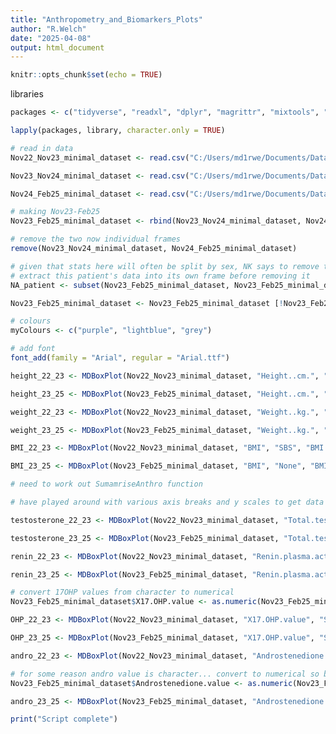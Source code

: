 ```yaml
---
title: "Anthropometry_and_Biomarkers_Plots"
author: "R.Welch"
date: "2025-04-08"
output: html_document
---
```


```r
knitr::opts_chunk$set(echo = TRUE)
```

libraries
```r
packages <- c("tidyverse", "readxl", "dplyr", "magrittr", "mixtools", "emmeans", "readr","data.table", "lubridate", "ggplot2", "skimr", "ggstatsplot","summarytools", "knitr", "here", "ggthemes", "Amelia", "tidyr", "naniar", "stringr", "janitor", "ggbreak", "patchwork", "plotrix", "viridis", "hrbrthemes", "showtext")

lapply(packages, library, character.only = TRUE)
```

```r
# read in data
Nov22_Nov23_minimal_dataset <- read.csv("C:/Users/md1rwe/Documents/Data extractions from I-CAH/Feb 2025/SDM_stats/data/Nov22-Nov23.csv", header=T, na.strings= c("", "NA"))

Nov23_Nov24_minimal_dataset <- read.csv("C:/Users/md1rwe/Documents/Data extractions from I-CAH/Feb 2025/SDM_stats/data/Nov23-Nov24.csv", header=T, na.strings= c("", "NA"))

Nov24_Feb25_minimal_dataset <- read.csv("C:/Users/md1rwe/Documents/Data extractions from I-CAH/Feb 2025/SDM_stats/data/Feb25-Nov24.csv", header=T, na.strings= c("", "NA"))

# making Nov23-Feb25
Nov23_Feb25_minimal_dataset <- rbind(Nov23_Nov24_minimal_dataset, Nov24_Feb25_minimal_dataset)

# remove the two now individual frames
remove(Nov23_Nov24_minimal_dataset, Nov24_Feb25_minimal_dataset)

# given that stats here will often be split by sex, NK says to remove the single 'Not Assigned' (add note of this patient's data) to make plots easier to read. They're in the Nov23-Feb25 dataframe
# extract this patient's data into its own frame before removing it
NA_patient <- subset(Nov23_Feb25_minimal_dataset, Nov23_Feb25_minimal_dataset$Sex.at.birth.x == "Not Assigned")

Nov23_Feb25_minimal_dataset <- Nov23_Feb25_minimal_dataset [!Nov23_Feb25_minimal_dataset$Sex.at.birth.x == "Not Assigned",]

# colours
myColours <- c("purple", "lightblue", "grey")

# add font
font_add(family = "Arial", regular = "Arial.ttf")
```


```r
height_22_23 <- MDBoxPlot(Nov22_Nov23_minimal_dataset, "Height..cm.", "SBS", "Height 22-23")

height_23_25 <- MDBoxPlot(Nov23_Feb25_minimal_dataset, "Height..cm.", "SBS", "Height 23-25")

weight_22_23 <- MDBoxPlot(Nov22_Nov23_minimal_dataset, "Weight..kg.", "SBS", "Weight 22-23")

weight_23_25 <- MDBoxPlot(Nov23_Feb25_minimal_dataset, "Weight..kg.", "SBS", "Weight 23-25")

BMI_22_23 <- MDBoxPlot(Nov22_Nov23_minimal_dataset, "BMI", "SBS", "BMI 22-23 (overall)")

BMI_23_25 <- MDBoxPlot(Nov23_Feb25_minimal_dataset, "BMI", "None", "BMI 23-25 (overall)")
```



```r
# need to work out SumamriseAnthro function


```

```r
# have played around with various axis breaks and y scales to get data to look as clear as possible...

testosterone_22_23 <- MDBoxPlot(Nov22_Nov23_minimal_dataset, "Total.testosterone.value", "SBS", "Testosterone 22-23")  + scale_y_continuous(breaks = seq(0, 30, by = 2.5))

testosterone_23_25 <- MDBoxPlot(Nov23_Feb25_minimal_dataset, "Total.testosterone.value", "SBS", "Testosterone 23-25") + scale_y_continuous(breaks = seq(0, 30, by = 2.5)) + scale_y_break(c(16, 20), scale = 0.25)

renin_22_23 <- MDBoxPlot(Nov22_Nov23_minimal_dataset, "Renin.plasma.activity", "SBS", "Renin plasma activiy 22-23") + scale_y_continuous(breaks = seq(0, 30, by = 5))

renin_23_25 <- MDBoxPlot(Nov23_Feb25_minimal_dataset, "Renin.plasma.activity", "SBS", "Renin plasma activiy 23-25")

# convert 17OHP values from character to numerical
Nov23_Feb25_minimal_dataset$X17.OHP.value <- as.numeric(Nov23_Feb25_minimal_dataset$X17.OHP.value)

OHP_22_23 <- MDBoxPlot(Nov22_Nov23_minimal_dataset, "X17.OHP.value", "SBS", "17 OHP values 22-23") + scale_y_break(c(50, 80), scale = 0.25)

OHP_23_25 <- MDBoxPlot(Nov23_Feb25_minimal_dataset, "X17.OHP.value", "SBS", "17 OHP values 23-25") + scale_y_break(c(50, 100), scale = 0.25)

andro_22_23 <- MDBoxPlot(Nov22_Nov23_minimal_dataset, "Androstenedione.value", "SBS", "Andro values 22-23") + scale_y_break(c(16, 34), scale = 0.25) + scale_y_continuous(breaks = seq(0, 34, by = 2))

# for some reason andro value is character... convert to numerical so box plot can be made
Nov23_Feb25_minimal_dataset$Androstenedione.value <- as.numeric(Nov23_Feb25_minimal_dataset$Androstenedione.value)

andro_23_25 <- MDBoxPlot(Nov23_Feb25_minimal_dataset, "Androstenedione.value", "SBS", "Andro values 23_25") + scale_y_break(c(25, 130), scale = 0.25) + scale_y_continuous(breaks = seq(0, 130, by = 2.5))
```


```r
print("Script complete")
```











